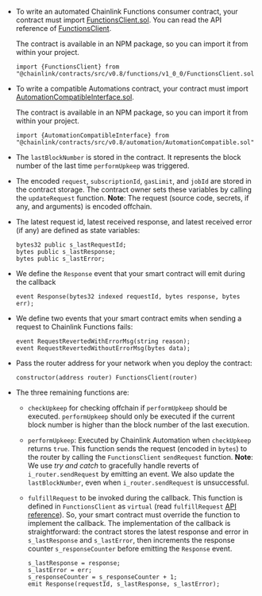
<CodeSample src="samples/ChainlinkFunctions/CustomAutomatedFunctionsConsumerExample.sol" />

- To write an automated Chainlink Functions consumer contract, your contract must import [FunctionsClient.sol](https://github.com/smartcontractkit/chainlink/blob/contracts-v1.3.0/contracts/src/v0.8/functions/v1_0_0/FunctionsClient.sol). You can read the API reference of [FunctionsClient](/chainlink-functions/api-reference/functions-client).

  The contract is available in an NPM package, so you can import it from within your project.

  ```
  import {FunctionsClient} from "@chainlink/contracts/src/v0.8/functions/v1_0_0/FunctionsClient.sol";
  ```

- To write a compatible Automations contract, your contract must import [AutomationCompatibleInterface.sol](https://github.com/smartcontractkit/chainlink/blob/contracts-v1.3.0/contracts/src/v0.8/automation/AutomationCompatible.sol).

  The contract is available in an NPM package, so you can import it from within your project.

  ```
  import {AutomationCompatibleInterface} from "@chainlink/contracts/src/v0.8/automation/AutomationCompatible.sol";
  ```

- The `lastBlockNumber` is stored in the contract. It represents the block number of the last time `performUpkeep` was triggered.

- The encoded `request`, `subscriptionId`, `gasLimit`, and `jobId` are stored in the contract storage. The contract owner sets these variables by calling the `updateRequest` function. **Note**: The request (source code, secrets, if any, and arguments) is encoded offchain.

- The latest request id, latest received response, and latest received error (if any) are defined as state variables:

  ```
  bytes32 public s_lastRequestId;
  bytes public s_lastResponse;
  bytes public s_lastError;
  ```

- We define the `Response` event that your smart contract will emit during the callback

  ```
  event Response(bytes32 indexed requestId, bytes response, bytes err);
  ```

- We define two events that your smart contract emits when sending a request to Chainlink Functions fails:

  ```
  event RequestRevertedWithErrorMsg(string reason);
  event RequestRevertedWithoutErrorMsg(bytes data);
  ```

- Pass the router address for your network when you deploy the contract:

  ```
  constructor(address router) FunctionsClient(router)
  ```

- The three remaining functions are:
  - `checkUpkeep` for checking offchain if `performUpkeep` should be executed. `performUpkeep` should only be executed if the current block number is higher than the block number of the last execution.

  - `performUpkeep`: Executed by Chainlink Automation when `checkUpkeep` returns `true`. This function sends the request (encoded in `bytes`) to the router by calling the `FunctionsClient` `sendRequest` function. **Note**: We use _try and catch_ to gracefully handle reverts of `i_router.sendRequest` by emitting an event. We also update the `lastBlockNumber`, even when `i_router.sendRequest` is unsuccessful.

  - `fulfillRequest` to be invoked during the callback. This function is defined in `FunctionsClient` as `virtual` (read `fulfillRequest` [API reference](/chainlink-functions/api-reference/functions-client/#fulfillrequest)). So, your smart contract must override the function to implement the callback. The implementation of the callback is straightforward: the contract stores the latest response and error in `s_lastResponse` and `s_lastError`, then increments the response counter `s_responseCounter` before emitting the `Response` event.

    ```
    s_lastResponse = response;
    s_lastError = err;
    s_responseCounter = s_responseCounter + 1;
    emit Response(requestId, s_lastResponse, s_lastError);
    ```
